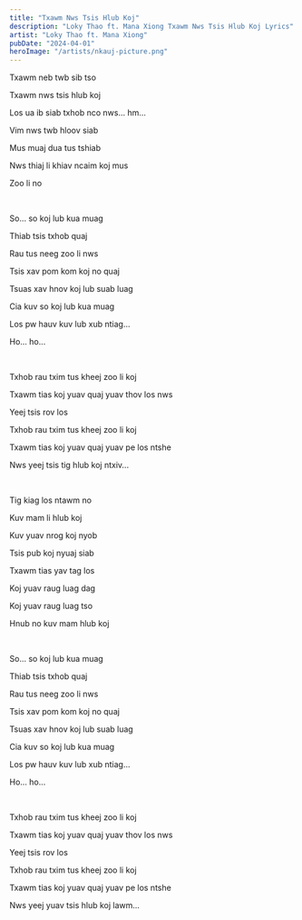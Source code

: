 ```yaml
---
title: "Txawm Nws Tsis Hlub Koj"
description: "Loky Thao ft. Mana Xiong Txawm Nws Tsis Hlub Koj Lyrics"
artist: "Loky Thao ft. Mana Xiong"
pubDate: "2024-04-01"
heroImage: "/artists/nkauj-picture.png"
---
```


Txawm neb twb sib tso

Txawm nws tsis hlub koj

Los ua ib siab txhob nco nws... hm...

Vim nws twb hloov siab

Mus muaj dua tus tshiab

Nws thiaj li khiav ncaim koj mus

Zoo li no

<br />

So... so koj lub kua muag

Thiab tsis txhob quaj

Rau tus neeg zoo li nws

Tsis xav pom kom koj no quaj

Tsuas xav hnov koj lub suab luag

Cia kuv so koj lub kua muag

Los pw hauv kuv lub xub ntiag...

Ho... ho...

<br />

Txhob rau txim tus kheej zoo li koj

Txawm tias koj yuav quaj yuav thov los nws

Yeej tsis rov los

Txhob rau txim tus kheej zoo li koj

Txawm tias koj yuav quaj yuav pe los ntshe

Nws yeej tsis tig hlub koj ntxiv...

<br />

Tig kiag los ntawm no

Kuv mam li hlub koj

Kuv yuav nrog koj nyob

Tsis pub koj nyuaj siab

Txawm tias yav tag los

Koj yuav raug luag dag

Koj yuav raug luag tso

Hnub no kuv mam hlub koj

<br />

So... so koj lub kua muag

Thiab tsis txhob quaj

Rau tus neeg zoo li nws

Tsis xav pom kom koj no quaj

Tsuas xav hnov koj lub suab luag

Cia kuv so koj lub kua muag

Los pw hauv kuv lub xub ntiag...

Ho... ho...

<br />

Txhob rau txim tus kheej zoo li koj

Txawm tias koj yuav quaj yuav thov los nws

Yeej tsis rov los

Txhob rau txim tus kheej zoo li koj

Txawm tias koj yuav quaj yuav pe los ntshe

Nws yeej yuav tsis hlub koj lawm...
